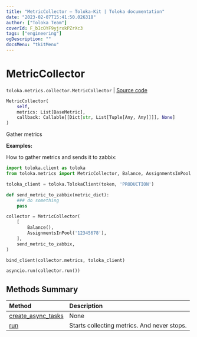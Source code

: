 ```yaml
---
title: "MetricCollector — Toloka-Kit | Toloka documentation"
date: "2023-02-07T15:41:50.026318"
author: ["Toloka Team"]
coverId: F_bIcOYF9yjrxkPZrXc3
tags: ["engineering"]
ogDescription: ""
docsMenu: "tkitMenu"
---
```


# MetricCollector
`toloka.metrics.collector.MetricCollector` | [Source code](https://github.com/Toloka/toloka-kit/blob/v1.1.3/src/metrics/collector.py#L18)

```python
MetricCollector(
    self,
    metrics: List[BaseMetric],
    callback: Callable[[Dict[str, List[Tuple[Any, Any]]]], None]
)
```

Gather metrics

**Examples:**

How to gather metrics and sends it to zabbix:

```python
import toloka.client as toloka
from toloka.metrics import MetricCollector, Balance, AssignmentsInPool

toloka_client = toloka.TolokaClient(token, 'PRODUCTION')

def send_metric_to_zabbix(metric_dict):
    ### do something
    pass

collector = MetricCollector(
    [
        Balance(),
        AssignmentsInPool('12345678'),
    ],
    send_metric_to_zabbix,
)

bind_client(collector.metrics, toloka_client)

asyncio.run(collector.run())
```
## Methods Summary

| Method | Description |
| :------| :-----------|
[create_async_tasks](/docs/toloka-kit/reference/toloka.metrics.collector.MetricCollector.create_async_tasks)| None
[run](/docs/toloka-kit/reference/toloka.metrics.collector.MetricCollector.run)| Starts collecting metrics. And never stops.
